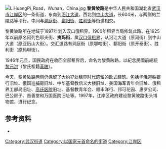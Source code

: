 [[File:LiHuangPi_Road，Wuhan，China.jpg|thumb]]
'''黎黄陂路'''是中华人民共和国湖北省[[武汉市|武汉市]][[江岸区|江岸区]]的一条街道，东南到[[沿江大道_(武汉市)|沿江大道]]，西北到[[中山大道_(武汉市)|中山大道]]，长604米，与两侧的兰陵路等平行。中间与[[洞庭街|洞庭街]]、[[鄱阳街|鄱阳街]]、[[胜利街_(武汉市)|胜利街]]等街道相交。

黎黄陂路所在地域于1897年划入汉口俄租界。1900年租界当局修筑此路。在1925年以前原名阿列色耶夫街、'''夷玛街'''，属[[汉口俄租界|汉口俄租界]]，从沿江大道（原河街）到中山大道（原亚历山大街）。交汇道路有洞庭街（原鄂哈街）、鄱阳街（原开泰街）、胜利街（原玛琳街）。

1946年元旦，国民政府在收回全部租界后，命名为黎黄陂路，以紀念民國前總統[[黎元洪|黎元洪]]（黎氏祖籍[[黃陂|黃陂]]）。

今天，黎黄陂路两侧仍保留了大约17处租界时代遗留的欧式建筑。包括华俄道胜银行旧址、俄国巡捕房旧址、中华基督教信义大楼旧址、美国海军青年会旧址、俄租界工部局旧址、[[高氏医院|高氏医院]]旧址、基督教青年会、顺丰洋行、邦可花园、惠罗公司、巴公房子、首善堂和万国医院旧址等。1997年，江岸区政府建设黎黄陂路街头博物馆，进行纪念。

==参考资料==
*{{cite web | language = zh-cn | publisher = 新浪房产 | title = 汉口黎黄陂路暮色蕴藉上心头 | url = http://wh.house.sina.com.cn/news/2005-12-17/092019183.html | date = 2005-12-17 | accessdate = 2011-08-29 }}{{dead link|date=2018年5月 |bot=InternetArchiveBot |fix-attempted=yes }}
[[Category:武汉街道|Category:武汉街道]]
[[Category:以国家元首命名的街道|Category:以国家元首命名的街道]]
[[Category:江岸区|Category:江岸区]]
